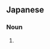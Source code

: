 ==Japanese==
{{ja-kanjitab|そ|けい|ぶ|yomi=o}}

===Noun===
{{ja-noun|そけいぶ}}

# {{alternative spelling of|鼠蹊部|lang=ja}}